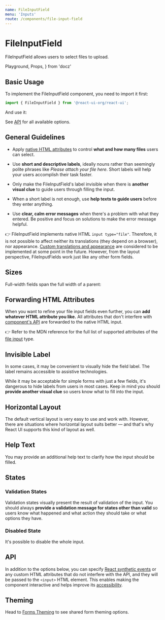```yaml
---
name: FileInputField
menu: 'Inputs'
route: /components/file-input-field
---
```


# FileInputField

FileInputField allows users to select files to upload.

  Playground,
  Props,
} from 'docz'

## Basic Usage

To implement the FileInputField component, you need to import it first:

```js
import { FileInputField } from '@react-ui-org/react-ui';
```

And use it:

<Playground>
  <FileInputField label="Attachment" />
</Playground>

See [API](#api) for all available options.

## General Guidelines

- Apply [native HTML attributes](#forwarding-html-attributes) to control **what
  and how many files** users can select.

- Use **short and descriptive labels**, ideally nouns rather than seemingly
  polite phrases like _Please attach your file here_. Short labels will help
  your users accomplish their task faster.

- Only make the FileInputField's label invisible when there is **another visual
  clue** to guide users through filling the input.

- When a short label is not enough, use **help texts to guide users** before
  they enter anything.

- Use **clear, calm error messages** when there's a problem with what they
  entered. Be positive and focus on solutions to make the error message helpful.

👉 FileInputField implements native HTML `input type="file"`. Therefore, it is
not possible to affect neither its translations (they depend on a browser), nor
appearance.
[Custom translations and appearance](https://github.com/react-ui-org/react-ui/issues/244)
are considered to be implemented at some point in the future. However, from the
layout perspective, FileInputFields work just like any other form fields.

## Sizes

Full-width fields span the full width of a parent:

<Playground>
  <FileInputField
    fullWidth
    label="First name"
  />
</Playground>

## Forwarding HTML Attributes

When you want to refine your file input fields even further, you
can **add whatever HTML attribute you like.** All attributes that don't
interfere with [component's API](#api) are forwarded to the native HTML input.

<Playground>
  <FileInputField
    accept=".pdf,.jpg,.jpeg,.png"
    helpText={`
      Choose up to 10 files. Allowed extensions are .pdf, .jpg, .jpeg, or .png.
      Size limit is 10 MB.
    `}
    label="Attachment"
    multiple
  />
</Playground>

👉 Refer to the MDN reference for the full list of supported attributes of the
[file input](https://developer.mozilla.org/en-US/docs/Web/HTML/Element/input/file)
type.

## Invisible Label

In some cases, it may be convenient to visually hide the field label. The label
remains accessible to assistive technologies.

While it may be acceptable for simple forms with just a few fields, it's
dangerous to hide labels from users in most cases. Keep in mind you should
**provide another visual clue** so users know what to fill into the input.

<Playground>
  <FileInputField
    isLabelVisible={false}
    label="Attachment"
  />
</Playground>

## Horizontal Layout

The default vertical layout is very easy to use and work with. However, there
are situations where horizontal layout suits better — and that's why React UI
supports this kind of layout as well.

<Playground>
  <FileInputField
    label="Attachment"
    layout="horizontal"
  />
  <FileInputField
    fullWidth
    isLabelVisible={false}
    label="Attachment"
    layout="horizontal"
  />
</Playground>

## Help Text

You may provide an additional help text to clarify how the input should be
filled.

<Playground>
  <FileInputField
    helpText="Choose one or more files to upload."
    label="Attachment"
  />
  <FileInputField
    helpText="Choose one or more files to upload."
    label="Attachment"
    layout="horizontal"
  />
  <FileInputField
    fullWidth
    helpText="Choose one or more files to upload."
    label="Attachment"
    layout="horizontal"
  />
</Playground>

## States

### Validation States

Validation states visually present the result of validation of the input. You
should always **provide a validation message for states other than valid** so
users know what happened and what action they should take or what options they
have.

<Playground>
  <FileInputField
    label="Attachment"
    validationState="valid"
    validationText="Looks good!"
  />
  <FileInputField
    label="Attachment"
    validationState="invalid"
    validationText="Your file is too big. Please select something smaller."
  />
  <FileInputField
    label="Attachment"
    validationState="warning"
    validationText={`
      You selected more than 10 files.
      It may take some time before we process them.
    `}
  />
</Playground>

### Disabled State

It's possible to disable the whole input.

<Playground>
  <FileInputField
    disabled
    label="Attachment"
  />
</Playground>

## API

In addition to the options below, you can specify [React synthetic events] or
any custom HTML attributes that do not interfere with the API, and they will be
passed to the `<input>` HTML element. This enables making the component
interactive and helps improve its [accessibility](#forwarding-html-attributes).

<Props table of={FileInputField} />

## Theming

Head to [Forms Theming](/customize/theming/forms) to see shared form theming
options.

[React synthetic events]: https://reactjs.org/docs/events.html
